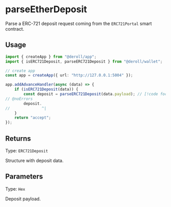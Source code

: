# parseEtherDeposit

Parse a ERC-721 deposit request coming from the `ERC721Portal` smart contract.

## Usage

```ts twoslash
import { createApp } from "@deroll/app";
import { isERC721Deposit, parseERC721Deposit } from "@deroll/wallet";

// create app
const app = createApp({ url: "http://127.0.0.1:5004" });

app.addAdvanceHandler(async (data) => {
    if (isERC721Deposit(data)) {
        const deposit = parseERC721Deposit(data.payload); // [!code focus]
// @noErrors
        deposit.
//              ^|
    }
    return "accept";
});
```

## Returns

Type: `ERC721Deposit`

Structure with deposit data.

## Parameters

Type: `Hex`

Deposit payload.
